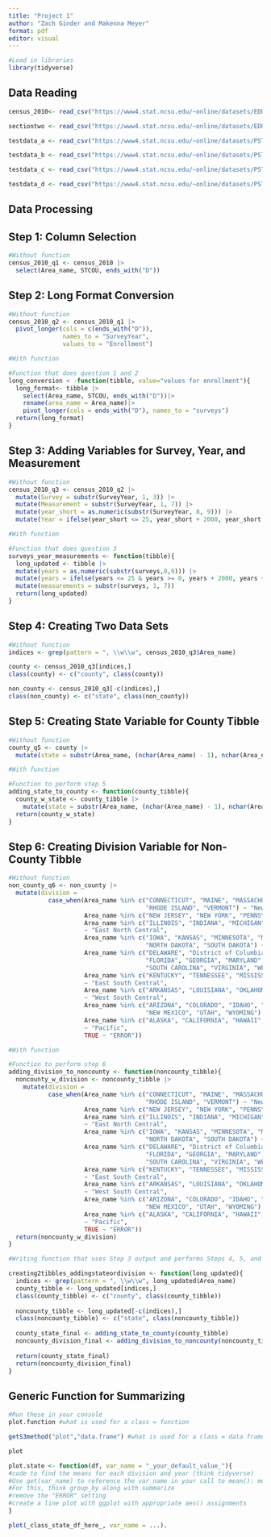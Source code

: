 ```yaml
---
title: "Project 1"
author: "Zach Ginder and Makenna Meyer"
format: pdf
editor: visual
---
```


```r
#Load in libraries
library(tidyverse)
```

## Data Reading

```r
census_2010<- read_csv("https://www4.stat.ncsu.edu/~online/datasets/EDU01a.csv")

sectiontwo <- read_csv("https://www4.stat.ncsu.edu/~online/datasets/EDU01b.csv")

testdata_a <- read_csv("https://www4.stat.ncsu.edu/~online/datasets/PST01a.csv")

testdata_b <- read_csv("https://www4.stat.ncsu.edu/~online/datasets/PST01b.csv")

testdata_c <- read_csv("https://www4.stat.ncsu.edu/~online/datasets/PST01c.csv")

testdata_d <- read_csv("https://www4.stat.ncsu.edu/~online/datasets/PST01d.csv")
```

## Data Processing

## Step 1: Column Selection

```r
#Without function
census_2010_q1 <- census_2010 |>
  select(Area_name, STCOU, ends_with("D"))
```

## Step 2: Long Format Conversion

```r
#Without function
census_2010_q2 <- census_2010_q1 |>
  pivot_longer(cols = c(ends_with("D")),
               names_to = "SurveyYear",
               values_to = "Enrollment")
```

```r
#With function

#Function that does question 1 and 2
long_conversion < -function(tibble, value="values for enrollment"){
  long_format<- tibble |>
    select(Area_name, STCOU, ends_with("D"))|>
    rename(area_name = Area_name)|>
    pivot_longer(cols = ends_with("D"), names_to = "surveys")
  return(long_format)
}
```

## Step 3: Adding Variables for Survey, Year, and Measurement

```r
#Without function
census_2010_q3 <- census_2010_q2 |>
  mutate(Survey = substr(SurveyYear, 1, 3)) |>
  mutate(Measurement = substr(SurveyYear, 1, 7)) |>
  mutate(year_short = as.numeric(substr(SurveyYear, 8, 9))) |>
  mutate(Year = ifelse(year_short <= 25, year_short + 2000, year_short + 1900))
```

```r
#With function

#Function that does question 3
surveys_year_measurements <- function(tibble){
  long_updated <- tibble |>
  mutate(years = as.numeric(substr(surveys,8,9))) |>
  mutate(years = ifelse(years <= 25 & years >= 0, years + 2000, years + 1900)) |>
  mutate(measurements = substr(surveys, 1, 7))
  return(long_updated)
}
```


## Step 4: Creating Two Data Sets

```r
#Without function
indices <- grep(pattern = ", \\w\\w", census_2010_q3$Area_name)

county <- census_2010_q3[indices,]
class(county) <- c("county", class(county))

non_county <- census_2010_q3[-c(indices),]
class(non_county) <- c("state", class(non_county))
```

## Step 5: Creating State Variable for County Tibble

```r
#Without function
county_q5 <- county |>
  mutate(state = substr(Area_name, (nchar(Area_name) - 1), nchar(Area_name)))
```


```r
#With function

#Function to perform step 5
adding_state_to_county <- function(county_tibble){
  county_w_state <- county_tibble |>
    mutate(state = substr(Area_name, (nchar(Area_name) - 1), nchar(Area_name)))
  return(county_w_state)
}
```

## Step 6: Creating Division Variable for Non-County Tibble

```r
#Without function
non_county_q6 <- non_county |>
  mutate(division = 
           case_when(Area_name %in% c("CONNECTICUT", "MAINE", "MASSACHUSETTS", "NEW HAMPSHIRE",
                                      "RHODE ISLAND", "VERMONT") ~ "New England",
                     Area_name %in% c("NEW JERSEY", "NEW YORK", "PENNSYLVANIA") ~ "Mid-Atlantic",
                     Area_name %in% c("ILLINOIS", "INDIANA", "MICHIGAN", "OHIO", "WISCONSIN") 
                     ~ "East North Central",
                     Area_name %in% c("IOWA", "KANSAS", "MINNESOTA", "MISSOURI", "NEBRASKA", 
                                      "NORTH DAKOTA", "SOUTH DAKOTA") ~ "West North Central",
                     Area_name %in% c("DELAWARE", "District of Columbia", "DISTRICT OF COLUMBIA",
                                      "FLORIDA", "GEORGIA", "MARYLAND", "NORTH CAROLINA", 
                                      "SOUTH CAROLINA", "VIRGINIA", "WEST VIRGINIA") ~ "South Atlantic",
                     Area_name %in% c("KENTUCKY", "TENNESSEE", "MISSISSIPPI", "ALABAMA")
                     ~ "East South Central",
                     Area_name %in% c("ARKANSAS", "LOUISIANA", "OKLAHOMA", "TEXAS")
                     ~ "West South Central", 
                     Area_name %in% c("ARIZONA", "COLORADO", "IDAHO", "MONTANA", "NEVADA",
                                      "NEW MEXICO", "UTAH", "WYOMING") ~ "Mountain",
                     Area_name %in% c("ALASKA", "CALIFORNIA", "HAWAII", "OREGON", "WASHINGTON")
                     ~ "Pacific",
                     TRUE ~ "ERROR"))
```


```r
#With function

#Function to perform step 6
adding_division_to_noncounty <- function(noncounty_tibble){
  noncounty_w_division <- noncounty_tibble |>
    mutate(division = 
           case_when(Area_name %in% c("CONNECTICUT", "MAINE", "MASSACHUSETTS", "NEW HAMPSHIRE",
                                      "RHODE ISLAND", "VERMONT") ~ "New England",
                     Area_name %in% c("NEW JERSEY", "NEW YORK", "PENNSYLVANIA") ~ "Mid-Atlantic",
                     Area_name %in% c("ILLINOIS", "INDIANA", "MICHIGAN", "OHIO", "WISCONSIN") 
                     ~ "East North Central",
                     Area_name %in% c("IOWA", "KANSAS", "MINNESOTA", "MISSOURI", "NEBRASKA", 
                                      "NORTH DAKOTA", "SOUTH DAKOTA") ~ "West North Central",
                     Area_name %in% c("DELAWARE", "District of Columbia", "DISTRICT OF COLUMBIA",
                                      "FLORIDA", "GEORGIA", "MARYLAND", "NORTH CAROLINA", 
                                      "SOUTH CAROLINA", "VIRGINIA", "WEST VIRGINIA") ~ "South Atlantic",
                     Area_name %in% c("KENTUCKY", "TENNESSEE", "MISSISSIPPI", "ALABAMA")
                     ~ "East South Central",
                     Area_name %in% c("ARKANSAS", "LOUISIANA", "OKLAHOMA", "TEXAS")
                     ~ "West South Central", 
                     Area_name %in% c("ARIZONA", "COLORADO", "IDAHO", "MONTANA", "NEVADA",
                                      "NEW MEXICO", "UTAH", "WYOMING") ~ "Mountain",
                     Area_name %in% c("ALASKA", "CALIFORNIA", "HAWAII", "OREGON", "WASHINGTON")
                     ~ "Pacific",
                     TRUE ~ "ERROR"))
  return(noncounty_w_division)
}
```

```r
#Writing function that uses Step 3 output and performs Steps 4, 5, and 6

creating2tibbles_addingstateordivision <- function(long_updated){
  indices <- grep(pattern = ", \\w\\w", long_updated$Area_name)
  county_tibble <- long_updated[indices,]
  class(county_tibble) <- c("county", class(county_tibble))
  
  noncounty_tibble <- long_updated[-c(indices),]
  class(noncounty_tibble) <- c("state", class(noncounty_tibble))
  
  county_state_final <- adding_state_to_county(county_tibble)
  noncounty_division_final <- adding_division_to_noncounty(noncounty_tibble)
  
  return(county_state_final)
  return(noncounty_division_final)
}
```

## Generic Function for Summarizing

```r
#Run these in your console
plot.function #what is used for a class = function
```

```r
getS3method("plot","data.frame") #what is used for a class = data frame
```

```r
plot
```

```r
plot.state <- function(df, var_name = "_your_default_value_"){
#code to find the means for each division and year (think tidyverse)
#Use get(var_name) to reference the var_name in your call to mean(): mean(get(var_name))
#For this, think group_by along with summarize
#remove the "ERROR" setting
#create a line plot with ggplot with appropriate aes() assignments
}
```

```r
plot(_class_state_df_here_, var_name = ...).
```
